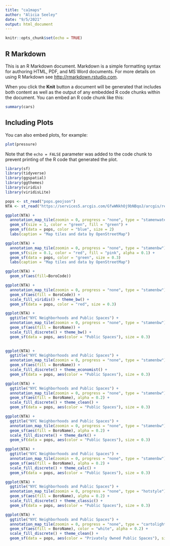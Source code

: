 ```yaml
---
title: "ca1maps"
author: "Alicia Seeley"
date: "9/5/2021"
output: html_document
---
```


```r
knitr::opts_chunk$set(echo = TRUE)
```

## R Markdown

This is an R Markdown document. Markdown is a simple formatting syntax for authoring HTML, PDF, and MS Word documents. For more details on using R Markdown see <http://rmarkdown.rstudio.com>.

When you click the **Knit** button a document will be generated that includes both content as well as the output of any embedded R code chunks within the document. You can embed an R code chunk like this:

```r
summary(cars)
```

## Including Plots

You can also embed plots, for example:

```r
plot(pressure)
```

Note that the `echo = FALSE` parameter was added to the code chunk to prevent printing of the R code that generated the plot.
```r
library(sf)
library(tidyverse)
library(ggspatial)
library(ggthemes)
library(viridis)
library(viridisLite)
```

```r
pops <- st_read("pops.geojson")
NTA <- st_read("https://services5.arcgis.com/GfwWNkhOj9bNBqoJ/arcgis/rest/services/NYC_Neighborhood_Tabulation_Areas_2020/FeatureServer/0/query?where=1=1&outFields=*&outSR=4326&f=pgeojson", quiet = TRUE)
```
```r
ggplot(NTA) +
  annotation_map_tile(zoomin = 0, progress = "none", type = "stamenwatercolor")  +
  geom_sf(size = 1, color = "green", fill = "green") +
  geom_sf(data = pops, color = "blue", size = 2)
  labs(caption = "Map tiles and data by OpenStreetMap")
```
```r
ggplot(NTA) +
  annotation_map_tile(zoomin = 0, progress = "none", type = "stamenbw")  +
  geom_sf(size = 0.1, color = "red", fill = "pink", alpha = 0.1) +
  geom_sf(data = pops, color = "green", size = 0.3)
  labs(caption = "Map tiles and data by OpenStreetMap")
```
```r
ggplot(NTA) + 
  geom_sf(aes(fill=BoroCode))
```

```r
ggplot(NTA) + 
  annotation_map_tile(zoomin = 0, progress = "none", type = "stamenbw")  +
  geom_sf(aes(fill = BoroCode)) +
  scale_fill_viridis() + theme_bw() +
  geom_sf(data = pops, color = "red", size = 0.3)
```
```r
ggplot(NTA) + 
  ggtitle("NYC Neighborhoods and Public Spaces") +
  annotation_map_tile(zoomin = 0, progress = "none", type = "stamenbw")  +
  geom_sf(aes(fill = BoroName)) +
  scale_fill_discrete() + theme_bw() +
  geom_sf(data = pops, aes(color = "Public Spaces"), size = 0.3)
  
```
```r
ggplot(NTA) + 
  ggtitle("NYC Neighborhoods and Public Spaces") +
  annotation_map_tile(zoomin = 0, progress = "none", type = "stamenbw")  +
  geom_sf(aes(fill = BoroName)) +
  scale_fill_discrete() + theme_economist() +
  geom_sf(data = pops, aes(color = "Public Spaces"), size = 0.3)
```
```r
ggplot(NTA) + 
  ggtitle("NYC Neighborhoods and Public Spaces") +
  annotation_map_tile(zoomin = 0, progress = "none", type = "stamenbw")  +
  geom_sf(aes(fill = BoroName), alpha = 0.2) +
  scale_fill_discrete() + theme_clean() +
  geom_sf(data = pops, aes(color = "Public Spaces"), size = 0.3)
```
```r
ggplot(NTA) + 
  ggtitle("NYC Neighborhoods and Public Spaces") +
  annotation_map_tile(zoomin = 0, progress = "none", type = "stamenbw")  +
  geom_sf(aes(fill = BoroName), alpha = 0.2) +
  scale_fill_discrete() + theme_dark() +
  geom_sf(data = pops, aes(color = "Public Spaces"), size = 0.3)
```
```r
ggplot(NTA) + 
  ggtitle("NYC Neighborhoods and Public Spaces") +
  annotation_map_tile(zoomin = 0, progress = "none", type = "stamenbw")  +
  geom_sf(aes(fill = BoroName), alpha = 0.2) +
  scale_fill_discrete() + theme_calc() +
  geom_sf(data = pops, aes(color = "Public Spaces"), size = 0.3)
```
```r
ggplot(NTA) + 
  ggtitle("NYC Neighborhoods and Public Spaces") +
  annotation_map_tile(zoomin = 0, progress = "none", type = "hotstyle")  +
  geom_sf(aes(fill = BoroName), alpha = 0.2) +
  scale_fill_discrete() + theme_classic() +
  geom_sf(data = pops, aes(color = "Public Spaces"), size = 0.3)
```
```r
ggplot(NTA) + 
  ggtitle("NYC Neighborhoods and Public Spaces") +
  annotation_map_tile(zoomin = 0, progress = "none", type = "cartolight")  +
  geom_sf(aes(fill = BoroName), color = "white", alpha = 0.2) +
  scale_fill_discrete() + theme_clean() +
  geom_sf(data = pops, aes(color = "Privately Owned Public Spaces"), size = 1)
```

